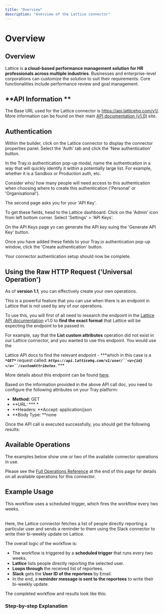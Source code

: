 ```yaml
---
title: "Overview"
description: "Overview of the Lattice connector"
---
```


# Overview

## Overview

Lattice is **a cloud-based performance management solution for HR professionals across multiple industries**. Businesses and enterprise-level corporations can customize the solution to suit their requirements. Core functionalities include performance review and goal management.

## **API Information **

The Base URL used for the Lattice connector is https://api.latticehq.com/v1/. More information can be found on their main [API documentation (v1.0)](https://developers.lattice.com/reference/introduction) site.

## Authentication

Within the builder, click on the Lattice connector to display the connector properties panel. Select the 'Auth' tab and click the 'New authentication' button.

In the Tray.io authentication pop-up modal, name the authentication in a way that will quickly identify it within a potentially large list. For example, whether it is a Sandbox or Production auth, etc.

Consider who/ how many people will need access to this authentication when choosing where to create this authentication ('Personal' or 'Organisational').

The second page asks you for your 'API Key'.

To get these fields, head to the Lattice dashboard. Click on the 'Admin' icon from left bottom corner. Select 'Settings' > 'API Keys'. 

On the API Keys page yo can generate the API key suing the 'Generate API Key' button. 

Once you have added these fields to your Tray.io authentication pop-up window, click the 'Create authentication' button. 

Your connector authentication setup should now be complete.

## Using the Raw HTTP Request ('Universal Operation')

As of **version 1.1**, you can effectively create your own operations.

This is a powerful feature that you can use when there is an endpoint in Lattice that is not used by any of our operations.

To use this, you will first of all need to research the endpoint in the [Lattice API documentation](https://developers.lattice.com/reference/introduction) v1.0 to **find the exact format** that Lattice will be expecting the endpoint to be passed in.

For example, say that the **List custom attributes** operation did not exist in our Lattice connector, and you wanted to use this endpoint. You would use the

Lattice API docs to find the relevant endpoint - ***which in this case is a ***`*GET*`*** request called: ***`https://api.latticehq.com/v1/user/``<u>{id}</u>``/customAttributes`***. ***

More details about this endpoint can be found [here](https://developers.lattice.com/reference/api_user_customattributes).

Based on the information provided in the above API call doc, you need to configure the following attributes on your Tray platform:

- **Method:** GET
- **URL: *** *
- **Headers: **Accept: application/json
- **Body Type: **none

Once the API call is executed successfully,  you should get the following results:

## Available Operations

The examples below show one or two of the available connector operations in use.

Please see the [Full Operations Reference](#operationsFull) at the end of this page for details on all available operations for this connector.

## Example Usage

This workflow uses a scheduled trigger, which fires the workflow every two weeks. 

<br/>Here, the Lattice connector fetches a list of people directly reporting a particular user and sends a reminder to them using the Slack connector to write their bi-weekly update on Lattice.

The overall logic of the workflow is:

- The workflow is triggered by a **scheduled trigger** that runs every two weeks.
- **Lattice** lists people directly reporting the selected user. 
- **Loops through** the received list of reportees.
- **Slack** gets the **User ID of the reportees** by Email.
- In the end, a **reminder message is sent to the reportees** to write their bi-weekly update.

The completed workflow and results look like this:

### Step-by-step Explanation
